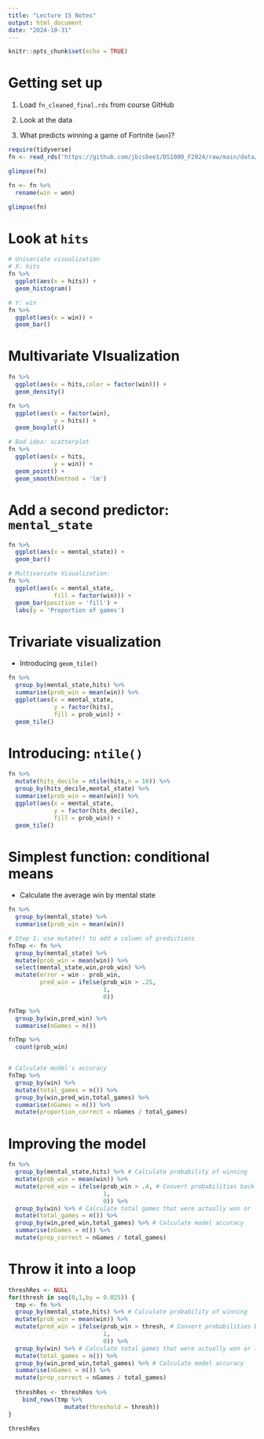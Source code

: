 ```yaml
---
title: "Lecture 15 Notes"
output: html_document
date: "2024-10-31"
---
```


```r
knitr::opts_chunk$set(echo = TRUE)
```

# Getting set up

1. Load `fn_cleaned_final.rds` from course GitHub

2. Look at the data

3. What predicts winning a game of Fortnite (`won`)?

```r
require(tidyverse)
fn <- read_rds('https://github.com/jbisbee1/DS1000_F2024/raw/main/data/fn_cleaned_final.rds')

glimpse(fn)

fn <- fn %>%
  rename(win = won)

glimpse(fn)

```

# Look at `hits`

```r
# Univariate visualization
# X: hits
fn %>%
  ggplot(aes(x = hits)) + 
  geom_histogram()

# Y: win
fn %>%
  ggplot(aes(x = win)) + 
  geom_bar()

```

# Multivariate VIsualization

```r
fn %>%
  ggplot(aes(x = hits,color = factor(win))) + 
  geom_density()

fn %>%
  ggplot(aes(x = factor(win),
             y = hits)) + 
  geom_boxplot()

# Bad idea: scatterplot
fn %>%
  ggplot(aes(x = hits,
             y = win)) + 
  geom_point() + 
  geom_smooth(method = 'lm')
```

# Add a second predictor: `mental_state`

```r
fn %>%
  ggplot(aes(x = mental_state)) + 
  geom_bar()

# Multivariate Visualization:
fn %>%
  ggplot(aes(x = mental_state,
             fill = factor(win))) + 
  geom_bar(position = 'fill') + 
  labs(y = 'Proportion of games')

```

# Trivariate visualization

- Introducing `geom_tile()`

```r
fn %>%
  group_by(mental_state,hits) %>%
  summarise(prob_win = mean(win)) %>%
  ggplot(aes(x = mental_state,
             y = factor(hits),
             fill = prob_win)) + 
  geom_tile()
```

# Introducing: `ntile()`

```r
fn %>%
  mutate(hits_decile = ntile(hits,n = 10)) %>%
  group_by(hits_decile,mental_state) %>%
  summarise(prob_win = mean(win)) %>%
  ggplot(aes(x = mental_state,
             y = factor(hits_decile),
             fill = prob_win)) +
  geom_tile()
```

# Simplest function: conditional means

- Calculate the average win by mental state

```r
fn %>%
  group_by(mental_state) %>%
  summarise(prob_win = mean(win))

# Step 1: use mutate() to add a column of predictions
fnTmp <- fn %>%
  group_by(mental_state) %>%
  mutate(prob_win = mean(win)) %>%
  select(mental_state,win,prob_win) %>%
  mutate(error = win - prob_win,
         pred_win = ifelse(prob_win > .25,
                           1,
                           0))

fnTmp %>%
  group_by(win,pred_win) %>%
  summarise(nGames = n())

fnTmp %>%
  count(prob_win)


# Calculate model's accuracy
fnTmp %>%
  group_by(win) %>%
  mutate(total_games = n()) %>%
  group_by(win,pred_win,total_games) %>%
  summarise(nGames = n()) %>%
  mutate(proportion_correct = nGames / total_games)
```

# Improving the model

```r
fn %>%
  group_by(mental_state,hits) %>% # Calculate probability of winning
  mutate(prob_win = mean(win)) %>%
  mutate(pred_win = ifelse(prob_win > .4, # Convert probabilities back to 0 and 1 values
                           1,
                           0)) %>%
  group_by(win) %>% # Calculate total games that were actually won or lost
  mutate(total_games = n()) %>%
  group_by(win,pred_win,total_games) %>% # Calculate model accuracy
  summarise(nGames = n()) %>%
  mutate(prop_correct = nGames / total_games)
```

# Throw it into a loop

```r
threshRes <- NULL
for(thresh in seq(0,1,by = 0.025)) {
  tmp <- fn %>%
  group_by(mental_state,hits) %>% # Calculate probability of winning
  mutate(prob_win = mean(win)) %>%
  mutate(pred_win = ifelse(prob_win > thresh, # Convert probabilities back to 0 and 1 values
                           1,
                           0)) %>%
  group_by(win) %>% # Calculate total games that were actually won or lost
  mutate(total_games = n()) %>%
  group_by(win,pred_win,total_games) %>% # Calculate model accuracy
  summarise(nGames = n()) %>%
  mutate(prop_correct = nGames / total_games)
  
  threshRes <- threshRes %>%
    bind_rows(tmp %>%
                mutate(threshold = thresh))
}

threshRes
```

